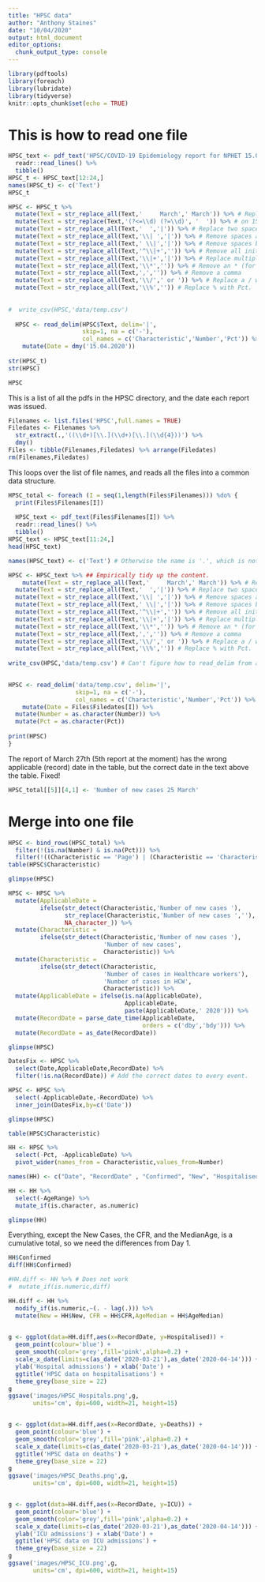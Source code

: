 ```yaml
---
title: "HPSC data"
author: "Anthony Staines"
date: "10/04/2020"
output: html_document
editor_options: 
  chunk_output_type: console
---
```


```r
library(pdftools)
library(foreach)
library(lubridate)
library(tidyverse)
knitr::opts_chunk$set(echo = TRUE)
```

# This is how to read one file

```r
HPSC_text <- pdf_text('HPSC/COVID-19 Epidemiology report for NPHET 15.04.2020_website.pdf') %>%
  readr::read_lines() %>%
  tibble()
HPSC_t <- HPSC_text[12:24,]
names(HPSC_t) <- c('Text')
HPSC_t

HPSC <- HPSC_t %>%
  mutate(Text = str_replace_all(Text,'     March',' March')) %>% # Replace excess spaces on 24/3/2
  mutate(Text = str_replace(Text,'(?<=\\d) (?=\\d)', '  ')) %>% # on 15/4/2020 only one space seprated the numeric columns
  mutate(Text = str_replace_all(Text,'  ','|')) %>% # Replace two spaces with one |
  mutate(Text = str_replace_all(Text,'\\| ','|')) %>% # Remove spaces after a |
  mutate(Text = str_replace_all(Text,' \\|','|')) %>% # Remove spaces before a |
  mutate(Text = str_replace_all(Text,'^\\|+','')) %>% # Remove all initial | characters
  mutate(Text = str_replace_all(Text,'\\|+','|')) %>% # Replace multiple | with one |
  mutate(Text = str_replace_all(Text,'\\*','')) %>% # Remove an * (for a footnote)
  mutate(Text = str_replace_all(Text,',','')) %>% # Remove a comma
  mutate(Text = str_replace_all(Text,'\\/',' or ')) %>% # Replace a / with an or
  mutate(Text = str_replace_all(Text,'\\%','')) # Replace % with Pct.
  
  
#  write_csv(HPSC,'data/temp.csv')
  
  HPSC <- read_delim(HPSC$Text, delim='|',
                     skip=1, na = c('-'),
                     col_names = c('Characteristic','Number','Pct')) %>%
    mutate(Date = dmy('15.04.2020'))
  
str(HPSC_t)
str(HPSC)

HPSC
```

This is a list of all the pdfs in the HPSC directory, and the date each report was issued.

```r
Filenames <- list.files('HPSC',full.names = TRUE)
Filedates <- Filenames %>%
  str_extract(.,'((\\d+)[\\.](\\d+)[\\.](\\d{4}))') %>%
  dmy()
Files <- tibble(Filenames,Filedates) %>% arrange(Filedates)
rm(Filenames,Filedates)
```

This loops over the list of file names, and reads all the files into a common data structure.

```r
HPSC_total <- foreach (I = seq(1,length(Files$Filenames))) %do% {
  print(Files$Filenames[I])
  
  HPSC_text <- pdf_text(Files$Filenames[I]) %>%
  readr::read_lines() %>%
  tibble()
HPSC_text <- HPSC_text[11:24,]
head(HPSC_text)

names(HPSC_text) <- c('Text') # Otherwise the name is '.', which is not a good choice!

HPSC <- HPSC_text %>% ## Empirically tidy up the content.
    mutate(Text = str_replace_all(Text,'     March',' March')) %>% # Replace excess spaces on 24/3/20
  mutate(Text = str_replace_all(Text,'  ','|')) %>% # Replace two spaces with one |
  mutate(Text = str_replace_all(Text,'\\| ','|')) %>% # Remove spaces after a |
  mutate(Text = str_replace_all(Text,' \\|','|')) %>% # Remove spaces before a |
  mutate(Text = str_replace_all(Text,'^\\|+','')) %>% # Remove all initial | characters
  mutate(Text = str_replace_all(Text,'\\|+','|')) %>% # Replace multiple | with one |
  mutate(Text = str_replace_all(Text,'\\*','')) %>% # Remove an * (for a footnote)
  mutate(Text = str_replace_all(Text,',','')) %>% # Remove a comma
  mutate(Text = str_replace_all(Text,'\\/',' or ')) %>% # Replace a / with an or
  mutate(Text = str_replace_all(Text,'\\%','')) # Replace % with Pct.
  
write_csv(HPSC,'data/temp.csv') # Can't figure how to read_delim from a tibble?

  
HPSC <- read_delim('data/temp.csv', delim='|',
                   skip=1, na = c('-'),
                   col_names = c('Characteristic','Number','Pct')) %>%
    mutate(Date = Files$Filedates[I]) %>%
  mutate(Number = as.character(Number)) %>%
  mutate(Pct = as.character(Pct))
  
print(HPSC)
}

```


The report of March 27th (5th report at the moment) has the wrong applicable (record) date in the table, but the correct date in the text above the table. Fixed!

```r

HPSC_total[[5]][4,1] <- 'Number of new cases 25 March'

```

# Merge into one file

```r
HPSC <- bind_rows(HPSC_total) %>%
  filter(!(is.na(Number) & is.na(Pct))) %>%
  filter(!((Characteristic == 'Page') | (Characteristic == 'Characteristic'))) 
table(HPSC$Characteristic)

glimpse(HPSC)

HPSC <- HPSC %>%
  mutate(ApplicableDate = 
         ifelse(str_detect(Characteristic,'Number of new cases '),
                str_replace(Characteristic,'Number of new cases ',''),
                NA_character_)) %>%
  mutate(Characteristic = 
         ifelse(str_detect(Characteristic,'Number of new cases '),
                           'Number of new cases',
                           Characteristic)) %>%
  mutate(Characteristic = 
         ifelse(str_detect(Characteristic,
                           'Number of cases in Healthcare workers'),
                           'Number of cases in HCW',
                           Characteristic)) %>%
  mutate(ApplicableDate = ifelse(is.na(ApplicableDate),
                                 ApplicableDate,
                                 paste(ApplicableDate,' 2020'))) %>%
  mutate(RecordDate = parse_date_time(ApplicableDate,
                                      orders = c('dby','bdy'))) %>%
  mutate(RecordDate = as_date(RecordDate))

glimpse(HPSC)

DatesFix <- HPSC %>%
  select(Date,ApplicableDate,RecordDate) %>%
  filter(!is.na(RecordDate)) # Add the correct dates to every event.

HPSC <- HPSC %>%
  select(-ApplicableDate,-RecordDate) %>%
  inner_join(DatesFix,by=c('Date'))

glimpse(HPSC)

table(HPSC$Characteristic)

HH <- HPSC %>%
  select(-Pct, -ApplicableDate) %>%
  pivot_wider(names_from = Characteristic,values_from=Number)

names(HH) <- c("Date", "RecordDate" , "Confirmed", "New", "Hospitalised", "ICU", "Deaths", "CFR", "Outbreaks", "OutbreakCases", "ImportedCases", "HCWCases", "AgeMedian", "AgeRange")

HH <- HH %>%
  select(-AgeRange) %>%
  mutate_if(is.character, as.numeric)

glimpse(HH)  
```

Everything, except the New Cases, the CFR, and the MedianAge, is a cumulative total, so we need the differences from Day 1.

```r
HH$Confirmed
diff(HH$Confirmed)

#HH.diff <- HH %>% # Does not work
#  mutate_if(is.numeric,diff)

HH.diff <- HH %>%
  modify_if(is.numeric,~(. - lag(.))) %>%
  mutate(New = HH$New, CFR = HH$CFR,AgeMedian = HH$AgeMedian)
  
```

```r

g <- ggplot(data=HH.diff,aes(x=RecordDate, y=Hospitalised)) +
  geom_point(colour='blue') +
  geom_smooth(color='grey',fill='pink',alpha=0.2) +
  scale_x_date(limits=c(as_date('2020-03-21'),as_date('2020-04-14'))) +
  ylab('Hospital admissions') + xlab('Date') +
  ggtitle('HPSC data on hospitalisations') +
  theme_grey(base_size = 22)
g
ggsave('images/HPSC_Hospitals.png',g,
       units='cm', dpi=600, width=21, height=15)


g <- ggplot(data=HH.diff,aes(x=RecordDate, y=Deaths)) +
  geom_point(colour='blue') +
  geom_smooth(color='grey',fill='pink',alpha=0.2) +
  scale_x_date(limits=c(as_date('2020-03-21'),as_date('2020-04-14'))) +
  ggtitle('HPSC data on deaths') +
  theme_grey(base_size = 22) 
g
ggsave('images/HPSC_Deaths.png',g,
       units='cm', dpi=600, width=21, height=15)


g <- ggplot(data=HH.diff,aes(x=RecordDate, y=ICU)) +
  geom_point(colour='blue') +
  geom_smooth(color='grey',fill='pink',alpha=0.2) +
  scale_x_date(limits=c(as_date('2020-03-21'),as_date('2020-04-14'))) +
  ylab('ICU admissions') + xlab('Date') +
  ggtitle('HPSC data on ICU admissions') +
  theme_grey(base_size = 22) 
g
ggsave('images/HPSC_ICU.png',g,
       units='cm', dpi=600, width=21, height=15)

```

